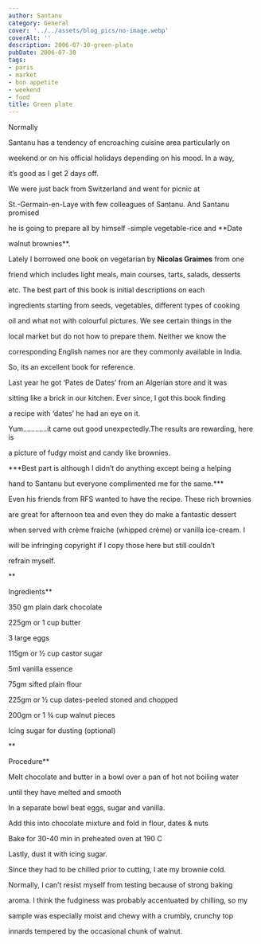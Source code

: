 ```yaml
---
author: Santanu
category: General
cover: '../../assets/blog_pics/no-image.webp'
coverAlt: ''
description: 2006-07-30-green-plate
pubDate: 2006-07-30
tags:
- paris
- market
- bon appetite
- weekend
- food
title: Green plate
---
```


Normally

Santanu has a tendency of encroaching cuisine area particularly on

weekend or on his official holidays depending on his mood. In a way,

it’s good as I get 2 days off.



  

We were just back from Switzerland and went for picnic at

St.-Germain-en-Laye with few colleagues of Santanu. And Santanu promised

he is going to prepare all by himself -simple vegetable-rice and **Date

walnut brownies**.



  

Lately I borrowed one book on vegetarian by **Nicolas Graimes** from one

friend which includes light meals, main courses, tarts, salads, desserts

etc. The best part of this book is initial descriptions on each

ingredients starting from seeds, vegetables, different types of cooking

oil and what not with colourful pictures. We see certain things in the

local market but do not how to prepare them. Neither we know the

corresponding English names nor are they commonly available in India.

So, its an excellent book for reference.  

  



Last year he got ‘Pates de Dates’ from an Algerian store and it was

sitting like a brick in our kitchen. Ever since, I got this book finding

a recipe with ‘dates’ he had an eye on it.



Yum…………it came out good unexpectedly.The results are rewarding, here is

a picture of fudgy moist and candy like brownies.



  



***Best part is although I didn’t do anything except being a helping

hand to Santanu but everyone complimented me for the same.***



  

Even his friends from RFS wanted to have the recipe. These rich brownies

are great for afternoon tea and even they do make a fantastic dessert

when served with crème fraiche (whipped crème) or vanilla ice-cream. I

will be infringing copyright if I copy those here but still couldn’t

refrain myself.



**  

Ingredients**



  



350 gm plain dark chocolate



225gm or 1 cup butter



3 large eggs



115gm or ½ cup castor sugar



5ml vanilla essence



75gm sifted plain flour



225gm or ½ cup dates-peeled stoned and chopped



200gm or 1 ¾ cup walnut pieces



Icing sugar for dusting (optional)



  



**  

Procedure**



  



Melt chocolate and butter in a bowl over a pan of hot not boiling water

until they have melted and smooth



In a separate bowl beat eggs, sugar and vanilla.



Add this into chocolate mixture and fold in flour, dates & nuts



Bake for 30-40 min in preheated oven at 190 C



Lastly, dust it with icing sugar.



  

  



Since they had to be chilled prior to cutting, I ate my brownie cold.

Normally, I can’t resist myself from testing because of strong baking

aroma. I think the fudginess was probably accentuated by chilling, so my

sample was especially moist and chewy with a crumbly, crunchy top

innards tempered by the occasional chunk of walnut.